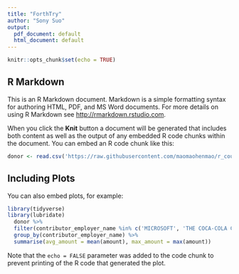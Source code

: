 ```yaml
---
title: "ForthTry"
author: "Sony Suo"
output:
  pdf_document: default
  html_document: default
---
```


```r
knitr::opts_chunk$set(echo = TRUE)
```

## R Markdown

This is an R Markdown document. Markdown is a simple formatting syntax for authoring HTML, PDF, and MS Word documents. For more details on using R Markdown see <http://rmarkdown.rstudio.com>.

When you click the **Knit** button a document will be generated that includes both content as well as the output of any embedded R code chunks within the document. You can embed an R code chunk like this:

```r
donor <- read.csv('https://raw.githubusercontent.com/maomaohenmao/r_course_evans_school/master/data/small_donations_data.csv')
```

## Including Plots

You can also embed plots, for example:

```r
library(tidyverse)
library(lubridate)
  donor %>% 
  filter(contributor_employer_name %in% c('MICROSOFT', 'THE COCA-COLA COMPANY', 'NUCOR STEEL SEATTLE, INC.', 'FARMERS INSURANCE', 'UNIVERSITY OF WASHINGTON')) %>% 
  group_by(contributor_employer_name) %>% 
  summarise(avg_amount = mean(amount), max_amount = max(amount))
```

Note that the `echo = FALSE` parameter was added to the code chunk to prevent printing of the R code that generated the plot.
